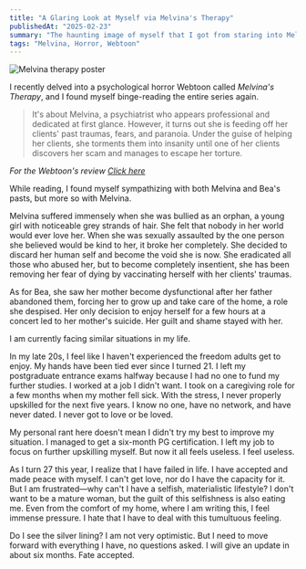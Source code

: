 ```yaml
---
title: "A Glaring Look at Myself via Melvina's Therapy"
publishedAt: "2025-02-23"
summary: "The haunting image of myself that I got from staring into Melvina's mirror"
tags: "Melvina, Horror, Webtoon"
---
```


<Image
  src="/images/therapy-melvina.jpg"
  alt="Melvina therapy poster"
  width={640}
  height={500}
/>

I recently delved into a psychological horror Webtoon called _Melvina's Therapy_, and I found myself binge-reading the entire series again. 

> It's about Melvina, a psychiatrist who appears professional and dedicated at first glance. However, it turns out she is feeding off her clients' past traumas, fears, and paranoia. Under the guise of helping her clients, she torments them into insanity until one of her clients discovers her scam and manages to escape her torture.

*For the Webtoon's review [Click here](https://muttwits.com/2021/05/17/melvinas-therapy-review/)*

While reading, I found myself sympathizing with both Melvina and Bea's pasts, but more so with Melvina.

Melvina suffered immensely when she was bullied as an orphan, a young girl with noticeable grey strands of hair. She felt that nobody in her world would ever love her. When she was sexually assaulted by the one person she believed would be kind to her, it broke her completely. She decided to discard her human self and become the void she is now. She eradicated all those who abused her, but to become completely insentient, she has been removing her fear of dying by vaccinating herself with her clients' traumas.

As for Bea, she saw her mother become dysfunctional after her father abandoned them, forcing her to grow up and take care of the home, a role she despised. Her only decision to enjoy herself for a few hours at a concert led to her mother's suicide. Her guilt and shame stayed with her.

I am currently facing similar situations in my life.

In my late 20s, I feel like I haven't experienced the freedom adults get to enjoy. My hands have been tied ever since I turned 21. I left my postgraduate entrance exams halfway because I had no one to fund my further studies. I worked at a job I didn't want. I took on a caregiving role for a few months when my mother fell sick. With the stress, I never properly upskilled for the next five years. I know no one, have no network, and have never dated. I never got to love or be loved.

My personal rant here doesn't mean I didn't try my best to improve my situation. I managed to get a six-month PG certification. I left my job to focus on further upskilling myself. But now it all feels useless. I feel useless.

As I turn 27 this year, I realize that I have failed in life. I have accepted and made peace with myself. I can't get love, nor do I have the capacity for it. But I am frustrated—why can't I have a selfish, materialistic lifestyle? I don't want to be a mature woman, but the guilt of this selfishness is also eating me. Even from the comfort of my home, where I am writing this, I feel immense pressure. I hate that I have to deal with this tumultuous feeling.

Do I see the silver lining? I am not very optimistic. But I need to move forward with everything I have, no questions asked. I will give an update in about six months. Fate accepted.
